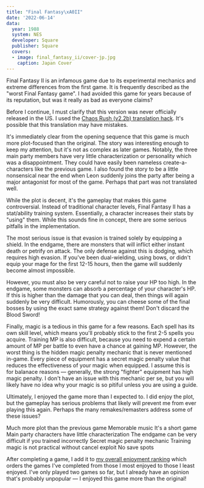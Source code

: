 ```yaml
---
title: "Final Fantasy\xA0II"
date: '2022-06-14'
data:
  year: 1988
  system: NES
  developer: Square
  publisher: Square
  covers:
  - image: final_fantasy_ii/cover-jp.jpg
    caption: Japan Cover
---
```

Final Fantasy&nbsp;II is an infamous game due to its experimental mechanics and extreme differences from the first game.
It is frequently described as the "worst Final Fantasy game". I had avoided this game for years because of its
reputation, but was it really as bad as everyone claims?

<GameHeader />

Before I continue, I must clarify that this version was never officially released in the US. I used the
[Chaos Rush&nbsp;(v2.2b) translation hack](https://www.romhacking.net/translations/2656/). It's possible that this
translation may have mistakes.

It's immediately clear from the opening sequence that this game is much more plot-focused than the original. The story
was interesting enough to keep my attention, but it's not as complex as later games. Notably, the three main party
members have very little characterization or personality which was a disappointment. They could have easily been
nameless create-a-characters like the previous game. I also found the story to be a little nonsensical near the end when
<Spoiler>Leon suddenly joins the party after being a major antagonist for most of the game.</Spoiler> Perhaps that part
was not translated well.

While the plot is decent, it's the gameplay that makes this game controversial. Instead of traditional character levels,
Final Fantasy&nbsp;II has a stat/ability training system. Essentially, a character increases their stats by "using"
them. While this sounds fine in concept, there are some serious pitfalls in the implementation.

The most serious issue is that evasion is trained solely by equipping a shield. In the endgame, there are monsters that
will inflict either instant death or petrify on attack. The only defense against this is dodging, which requires high
evasion. If you've been dual-wielding, using bows, or didn't equip your mage for the first 12-15 hours, then the game
will suddenly become almost impossible.

However, you must also be very careful not to raise your HP too high. In the endgame, some monsters can absorb a
percentage of your character's HP. If this is higher than the damage that you can deal, then things will again suddenly
be very difficult. Humorously, you can cheese some of the final bosses by using the exact same strategy against them!
<Spoiler>Don't discard the Blood Sword!</Spoiler>

Finally, magic is a tedious in this game for a few reasons. Each spell has its own skill level, which means you'll
probably stick to the first 2-5 spells you acquire. Training MP is also difficult, because you need to expend a certain
amount of MP per battle to even have a chance at gaining MP. However, the worst thing is the hidden magic penalty
mechanic that is never mentioned in-game. Every piece of equipment has a secret magic penalty value that reduces the
effectiveness of your magic when equipped. I assume this is for balanace reasons &mdash; generally, the strong "fighter"
equipment has high magic penalty. I don't have an issue with this mechanic per&nbsp;se, but you will likely have no idea
why your magic is so pitiful unless you are using a guide.

Ultimately, I enjoyed the game more than I expected to. I did enjoy the plot, but the gameplay has serious problems that
likely will prevent me from ever playing this again. Perhaps the many remakes/remasters address some of these issues?

<LikedDisliked>
  <LikedList>
    <LikedItem>Much more plot than the previous game</LikedItem>
    <LikedItem>Memorable music</LikedItem>
    <LikedItem>It's a short game</LikedItem>
  </LikedList>
  <DislikedList>
    <DislikedItem>Main party characters have little characterization</DislikedItem>
    <DislikedItem>The endgame can be very difficult if you trained incorrectly</DislikedItem>
    <DislikedItem>Secret magic penalty mechanic</DislikedItem>
    <DislikedItem>Training magic is not practical without cancel exploit</DislikedItem>
    <DislikedItem>No save spots</DislikedItem>
  </DislikedList>
</LikedDisliked>

After completing a game, I add it to [my overall enjoyment ranking](/ranking) which orders the games I've completed from
those I most enjoyed to those I least enjoyed. I've only played two games so far, but I already have an opinion that's
probably unpopular &mdash; I enjoyed this game more than the original!

<GameRanking game={slug} />
